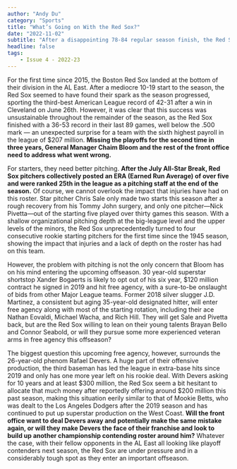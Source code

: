```yaml
---
author: "Andy Du"
category: "Sports"
title: "What’s Going on With the Red Sox?"
date: "2022-11-02"
subtitle: "After a disappointing 78-84 regular season finish, the Red Sox enter a crucial offseason with many question marks surrounding the team."
headline: false
tags:
    - Issue 4 - 2022-23
---
```


For the first time since 2015, the Boston Red Sox landed at the bottom of their division in the AL East. After a mediocre 10-19 start to the season, the Red Sox seemed to have found their spark as the season progressed, sporting the third-best American League record of 42-31 after a win in Cleveland on June 26th. However, it was clear that this success was unsustainable throughout the remainder of the season, as the Red Sox finished with a 36-53 record in their last 89 games, well below the .500 mark — an unexpected surprise for a team with the sixth highest payroll in the league of $207 million. **Missing the playoffs for the second time in three years, General Manager Chaim Bloom and the rest of the front office need to address what went wrong.**

For starters, they need better pitching. **After the July All-Star Break, Red Sox pitchers collectively posted an ERA (Earned Run Average) of over five and were ranked 25th in the league as a pitching staff at the end of the season.** Of course, we cannot overlook the impact that injuries have had on this roster. Star pitcher Chris Sale only made two starts this season after a rough recovery from his Tommy John surgery, and only one pitcher—Nick Pivetta—out of the starting five played over thirty games this season. With a shallow organizational pitching depth at the big-league level and the upper levels of the minors, the Red Sox unprecedentedly turned to four consecutive rookie starting pitchers for the first time since the 1945 season, showing the impact that injuries and a lack of depth on the roster has had on this team.

However, the problem with pitching is not the only concern that Bloom has on his mind entering the upcoming offseason. 30 year-old superstar shortstop Xander Bogaerts is likely to opt out of his six year, $120 million contract he signed in 2019 and hit free agency, with a sure-to-be onslaught of bids from other Major League teams. Former 2018 silver slugger J.D. Martinez, a consistent but aging 35-year-old designated hitter, will enter free agency along with most of the starting rotation, including their ace Nathan Eovaldi, Michael Wacha, and Rich Hill. They will get Sale and Pivetta back, but are the Red Sox willing to lean on their young talents Brayan Bello and Connor Seabold, or will they pursue some more experienced veteran arms in free agency this offseason? 

The biggest question this upcoming free agency, however, surrounds the 26-year-old phenom Rafael Devers. A huge part of their offensive production, the third baseman has led the league in extra-base hits since 2019 and only has one more year left on his rookie deal. With Devers asking for 10 years and at least $300 million, the Red Sox seem a bit hesitant to allocate that much money after reportedly offering around $200 million this past season, making this situation eerily similar to that of Mookie Betts, who was dealt to the Los Angeles Dodgers after the 2019 season and has continued to put up superstar production on the West Coast. **Will the front office want to deal Devers away and potentially make the same mistake again, or will they make Devers the face of their franchise and look to build up another championship contending roster around him?** Whatever the case, with their fellow opponents in the AL East all looking like playoff contenders next season, the Red Sox are under pressure and in a considerably tough spot as they enter an important offseason.
